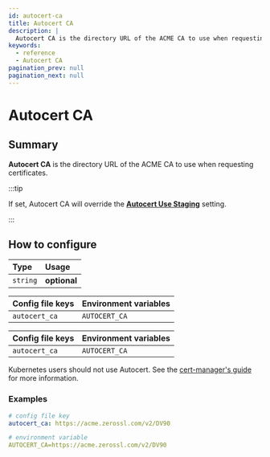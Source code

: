 ```yaml
---
id: autocert-ca
title: Autocert CA
description: |
  Autocert CA is the directory URL of the ACME CA to use when requesting certificates.
keywords:
  - reference
  - Autocert CA
pagination_prev: null
pagination_next: null
---
```



# Autocert CA

## Summary

**Autocert CA** is the directory URL of the ACME CA to use when requesting certificates.

:::tip

If set, Autocert CA will override the [**Autocert Use Staging**](/docs/reference/autocert/autocert-use-staging) setting.

:::

## How to configure

| **Type** | **Usage** |
| :--- | :--- |
| `string` | **optional** |

<Tabs>
<TabItem value="Core" label="Core">

| **Config file keys** | **Environment variables** |
| :--- | :--- |
| `autocert_ca` | `AUTOCERT_CA` |

</TabItem>
<TabItem value="Enterprise" label="Enterprise">

| **Config file keys** | **Environment variables** |
| :--- | :--- |
| `autocert_ca` | `AUTOCERT_CA` |

</TabItem>
<TabItem value="Kubernetes" label="Kubernetes">

Kubernetes users should not use Autocert. See the [cert-manager's guide](https://cert-manager.io/docs/tutorials/acme/pomerium-ingress/) for more information.

</TabItem>
</Tabs>

### Examples

```yaml
# config file key
autocert_ca: https://acme.zerossl.com/v2/DV90

# environment variable
AUTOCERT_CA=https://acme.zerossl.com/v2/DV90
```
